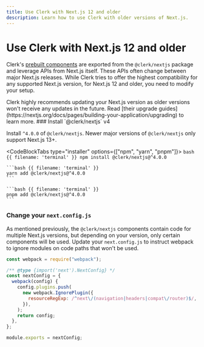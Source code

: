 ```yaml
---
title: Use Clerk with Next.js 12 and older
description: Learn how to use Clerk with older versions of Next.js.
---
```


# Use Clerk with Next.js 12 and older

Clerk's [prebuilt components](/docs/components/overview) are exported from the `@clerk/nextjs` package and leverage APIs from Next.js itself. These APIs often change between major Next.js releases. While Clerk tries to offer the highest compatibility for any supported Next.js version, for Next.js 12 and older, you need to modify your setup.

<Callout type="warning">
  Clerk highly recommends updating your Next.js version as older versions won't receive any updates in the future. Read [their upgrade guides](https://nextjs.org/docs/pages/building-your-application/upgrading) to learn more.
</Callout>

<Steps>
  ### Install `@clerk/nextjs` v4

  Install `^4.0.0` of `@clerk/nextjs`. Newer major versions of `@clerk/nextjs` only support Next.js 13+.

  <CodeBlockTabs type="installer" options={["npm", "yarn", "pnpm"]}>
    ```bash {{ filename: 'terminal' }}
    npm install @clerk/nextjs@^4.0.0
    ```

    ```bash {{ filename: 'terminal' }}
    yarn add @clerk/nextjs@^4.0.0
    ```

    ```bash {{ filename: 'terminal' }}
    pnpm add @clerk/nextjs@^4.0.0
    ```
  </CodeBlockTabs>

  ### Change your `next.config.js`

  As mentioned previously, the `@clerk/nextjs` components contain code for multiple Next.js versions, but depending on your version, only certain components will be used. Update your `next.config.js` to instruct webpack to ignore modules on code paths that won't be used.

  ```js {{ filename: 'next.config.js', mark: [1, [5, 12]] }}
  const webpack = require("webpack");

  /** @type {import('next').NextConfig} */
  const nextConfig = {
    webpack(config) {
      config.plugins.push(
        new webpack.IgnorePlugin({
          resourceRegExp: /^next\/(navigation|headers|compat\/router)$/,
        }),
      );
      return config;
    },
  };

  module.exports = nextConfig;
  ```
</Steps>
